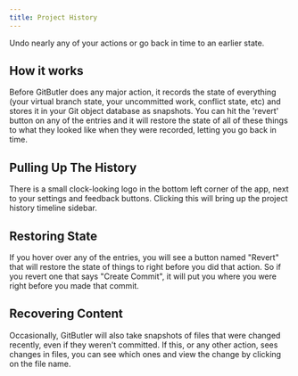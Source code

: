 ```yaml
---
title: Project History
---
```



Undo nearly any of your actions or go back in time to an earlier state.

## How it works
Before GitButler does any major action, it records the state of everything (your virtual branch state, your uncommitted work, conflict state, etc) and stores it in your Git object database as snapshots. You can hit the 'revert' button on any of the entries and it will restore the state of all of these things to what they looked like when they were recorded, letting you go back in time.

<ImageSection
  alt="Virtual Branches Example"
  src="/timeline-01.png"
/>


## Pulling Up The History
There is a small clock-looking logo in the bottom left corner of the app, next to your settings and feedback buttons. Clicking this will bring up the project history timeline sidebar.

## Restoring State
If you hover over any of the entries, you will see a button named "Revert" that will restore the state of things to right before you did that action. So if you revert one that says "Create Commit", it will put you where you were right before you made that commit.

<ImageSection
  alt="Virtual Branches Example"
  src="/timeline-02.png"
/>

## Recovering Content
Occasionally, GitButler will also take snapshots of files that were changed recently, even if they weren't committed. If this, or any other action, sees changes in files, you can see which ones and view the change by clicking on the file name.

<ImageSection
  alt="Virtual Branches Example"
  src="/timeline-03.png"
/>

